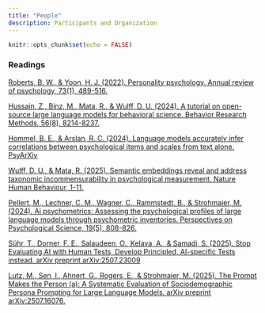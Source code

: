 ```yaml
---
title: "People"
description: Participants and Organization
---
```


```r
knitr::opts_chunk$set(echo = FALSE)
```

### Readings

[Roberts, B. W., & Yoon, H. J. (2022). Personality psychology. Annual review of psychology, 73(1), 489-516.](https://www.annualreviews.org/content/journals/10.1146/annurev-psych-020821-114927) 

[Hussain, Z., Binz, M., Mata, R., & Wulff, D. U. (2024). A tutorial on open-source large language models for behavioral science. Behavior Research Methods, 56(8), 8214-8237.](https://link.springer.com/article/10.3758/s13428-024-02455-8)

[Hommel, B. E., & Arslan, R. C. (2024). Language models accurately infer correlations between psychological items and scales from text alone. PsyArXiv](https://osf.io/kjuce_v4)

[Wulff, D. U., & Mata, R. (2025). Semantic embeddings reveal and address taxonomic incommensurability in psychological measurement. Nature Human Behaviour, 1-11.](https://www.nature.com/articles/s41562-024-02089-y)

[Pellert, M., Lechner, C. M., Wagner, C., Rammstedt, B., & Strohmaier, M. (2024). Ai psychometrics: Assessing the psychological profiles of large language models through psychometric inventories. Perspectives on Psychological Science, 19(5), 808-826.](https://journals.sagepub.com/doi/full/10.1177/17456916231214460)

[Sühr, T., Dorner, F. E., Salaudeen, O., Kelava, A., & Samadi, S. (2025). Stop Evaluating AI with Human Tests, Develop Principled, AI-specific Tests instead. arXiv preprint 	arXiv:2507.23009](https://arxiv.org/pdf/2507.23009)

[Lutz, M., Sen, I., Ahnert, G., Rogers, E., & Strohmaier, M. (2025). The Prompt Makes the Person (a): A Systematic Evaluation of Sociodemographic Persona Prompting for Large Language Models. arXiv preprint arXiv:2507.16076.](https://arxiv.org/abs/2507.16076)


